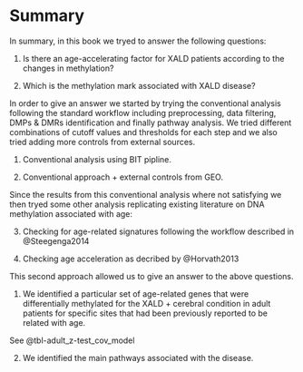 # Summary

In summary, in this book we tryed to answer the following questions:

1. Is there an age-accelerating factor for XALD patients according to the changes in methylation?

2. Which is the methylation mark associated with XALD disease?

In order to give an answer we started by trying the conventional analysis following the standard workflow including preprocessing, data filtering, DMPs & DMRs identification and finally pathway analysis. We tried different combinations of cutoff values and thresholds for each step and we also tried adding more controls from external sources. 

1. Conventional analysis using BIT pipline.

2. Conventional approach + external controls from GEO.

Since the results from this conventional analysis where not satisfying we then tryed some other analysis replicating existing literature on DNA methylation associated with age:  

3. Checking for age-related signatures following the workflow described in @Steegenga2014

4. Checking age acceleration as decribed by @Horvath2013

This second approach allowed us to give an answer to the above questions.

1. We identified a particular set of age-related genes that were differentially methylated for the XALD + cerebral condition in adult patients for specific sites that had been previously reported to be related with age.

See @tbl-adult_z-test_cov_model


2. We identified the main pathways associated with the disease.
